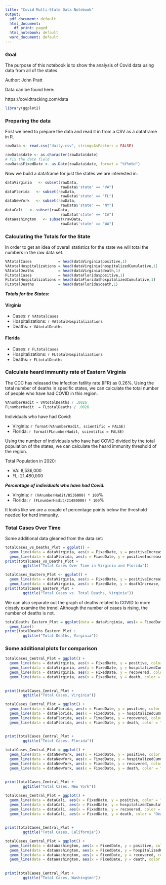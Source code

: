 ```yaml
---
title: "Covid Multi-State Data Notebook"
output:
  pdf_document: default
  html_document:
    df_print: paged
  html_notebook: default
  word_document: default
---
```


### Goal
The purpose of this notebook is to show the analysis of Covid data using data from all of the states

Author: John Pratt

Data can be found here:

https://covidtracking.com/data

```r
library(ggplot2)
```

### Preparing the data

First we need to prepare the data and read it in from a CSV as a dataframe in R. 

```r
rawData <- read.csv("daily.csv", stringsAsFactors = FALSE)

rawData$date <- as.character(rawData$date)
# Fix the date field
rawData$FixedDate <- as.Date(rawData$date, format = "%Y%m%d")
```

Now we build a dataframe for just the states we are interested in. 


```r
dataVirginia   <- subset(rawData, 
                         rawData$'state' == "VA")
dataFlorida   <- subset(rawData, 
                         rawData$'state' == "FL")
dataNewYork   <- subset(rawData, 
                         rawData$'state' == "NY")
dataCali   <- subset(rawData, 
                         rawData$'state' == "CA")
dataWashington   <- subset(rawData, 
                         rawData$'state' == "WA")
```

### Calculating the Totals for the State

In order to get an idea of overall statistics for the state we will total the numbers in the raw data set.

```r
VAtotalCases            = head(dataVirginia$positive,1)
VAtotalHospitalizations = head(dataVirginia$hospitalizedCumulative,1)
VAtotalDeaths           = head(dataVirginia$death,1)
FLtotalCases            = head(dataFlorida$positive,1)
FLtotalHospitalizations = head(dataFlorida$hospitalizedCumulative,1)
FLtotalDeaths           = head(dataFlorida$death,1)
```
***Totals for the States:***

#### Virginia
- Cases:            `r VAtotalCases`
- Hospitalizations: `r VAtotalHospitalizations`
- Deaths:           `r VAtotalDeaths`

#### Florida
- Cases:            `r FLtotalCases`
- Hospitalizations: `r FLtotalHospitalizations`
- Deaths:           `r FLtotalDeaths`

### Calculate heard immunity rate of Eastern Virginia

The CDC has released the infection fatility rate (IFR) as 0.26%. Using the total number of deaths in specific states, we can calculate the total number of people who have had COVID in this region.

```r
VAnumberHadit = VAtotalDeaths / .0026
FLnumberHadit  = FLtotalDeaths / .0026
```

Individuals who have had Covid: 

- Virginia: `r format(VAnumberHadit, scientific = FALSE)`
- Florida:  `r format(FLnumberHadit, scientific = FALSE)`

Using the number of individuals who have had COVID divided by the total population of the states, we can calculate the heard immunity threshold of the region.

Total Population in 2020:

- VA: 8,536,000
- FL: 21,480,000

***Percentage of individuals who have had Covid:*** 

- Virginia: `r (VAnumberHadit/8536000) * 100`%
- Florida:  `r (FLnumberHadit/21480000) * 100`%

It looks like we are a couple of percentage points below the threshold needed for herd immunity.

### Total Cases Over Time

Some additional data gleaned from the data set:
```r
totalCases_vs_Deaths_Plot = ggplot() + 
  geom_line(data = dataVirginia, aes(x = FixedDate, y = positiveIncrease, color='Virginia')) + 
  geom_line(data = dataFlorida, aes(x = FixedDate, y = positiveIncrease, color='Florida')) 
print(totalCases_vs_Deaths_Plot + 
        ggtitle("Total Cases Over Time in Virginia and Florida"))
```



```r
totalCases_Eastern_Plot <- ggplot() + 
  geom_line(data = dataVirginia, aes(x = FixedDate, y = positiveIncrease, color='Cases')) + 
  geom_line(data = dataVirginia, aes(x = FixedDate, y = deathIncrease, color = 'Deaths')) 
print(totalCases_Eastern_Plot + 
        ggtitle("Total Cases vs. Total Deaths, Virginia"))

```

We can also separate out the graph of deaths related to COVID to more closely examine the trend. Although the number of cases is rising, the number of deaths is not.


```r
totalDeaths_Eastern_Plot = ggplot(data = dataVirginia, aes(x = FixedDate, y=deathIncrease, color = "Deaths")) + 
  geom_line()
print(totalDeaths_Eastern_Plot + 
        ggtitle("Total Deaths, Virginia"))
```

### Some additional plots for comparison


```r
totalCases_Central_Plot = ggplot() + 
  geom_line(data = dataVirginia, aes(x = FixedDate, y = positive, color = "Cases")) +
  geom_line(data = dataVirginia, aes(x = FixedDate, y = hospitalizedCumulative, color = "Hospitalized")) +
  geom_line(data = dataVirginia, aes(x = FixedDate, y = recovered, color = "Recovered")) +
  geom_line(data = dataVirginia, aes(x = FixedDate, y = death, color = "Deaths"))
  
  
print(totalCases_Central_Plot + 
        ggtitle("Total Cases, Virginia"))
```
```r
totalCases_Central_Plot = ggplot() + 
  geom_line(data = dataFlorida, aes(x = FixedDate, y = positive, color = "Cases")) +
  geom_line(data = dataFlorida, aes(x = FixedDate, y = hospitalizedCumulative, color = "Hospitalized")) +
  geom_line(data = dataFlorida, aes(x = FixedDate, y = recovered, color = "Recovered")) +
  geom_line(data = dataFlorida, aes(x = FixedDate, y = death, color = "Deaths"))
  
  
print(totalCases_Central_Plot + 
        ggtitle("Total Cases, Florida"))
```
```r
totalCases_Central_Plot = ggplot() + 
  geom_line(data = dataNewYork, aes(x = FixedDate, y = positive, color = "Cases")) +
  geom_line(data = dataNewYork, aes(x = FixedDate, y = hospitalizedCumulative, color = "Hospitalized")) +
  geom_line(data = dataNewYork, aes(x = FixedDate, y = recovered, color = "Recovered")) +
  geom_line(data = dataNewYork, aes(x = FixedDate, y = death, color = "Deaths"))
  
  
print(totalCases_Central_Plot + 
        ggtitle("Total Cases, New York"))
```








```r
totalCases_Central_Plot = ggplot() + 
  geom_line(data = dataCali, aes(x = FixedDate, y = positive, color = "Cases")) +
  geom_line(data = dataCali, aes(x = FixedDate, y = hospitalizedCumulative, color = "Hospitalized")) +
  geom_line(data = dataCali, aes(x = FixedDate, y = recovered, color = "Recovered")) +
  geom_line(data = dataCali, aes(x = FixedDate, y = death, color = "Deaths"))
  
  
print(totalCases_Central_Plot + 
        ggtitle("Total Cases, California"))
```

```r
totalCases_Central_Plot = ggplot() + 
  geom_line(data = dataWashington, aes(x = FixedDate, y = positive, color = "Cases")) +
  geom_line(data = dataWashington, aes(x = FixedDate, y = hospitalizedCumulative, color = "Hospitalized")) +
  geom_line(data = dataWashington, aes(x = FixedDate, y = recovered, color = "Recovered")) +
  geom_line(data = dataWashington, aes(x = FixedDate, y = death, color = "Deaths"))
  
  
print(totalCases_Central_Plot + 
        ggtitle("Total Cases, Washington"))
```

